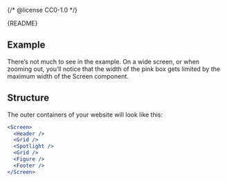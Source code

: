 {/* @license CC0-1.0 */}


<Meta of={ScreenStories} />

<Markdown>{README}</Markdown>

## Example

There’s not much to see in the example.
On a wide screen, or when zooming out, you’ll notice that the width of the pink box gets limited by the maximum width of the Screen component.

<Primary />

<Controls />

## Structure

The outer containers of your website will look like this:

```jsx
<Screen>
  <Header />
  <Grid />
  <Spotlight />
  <Grid />
  <Figure />
  <Footer />
</Screen>
```
